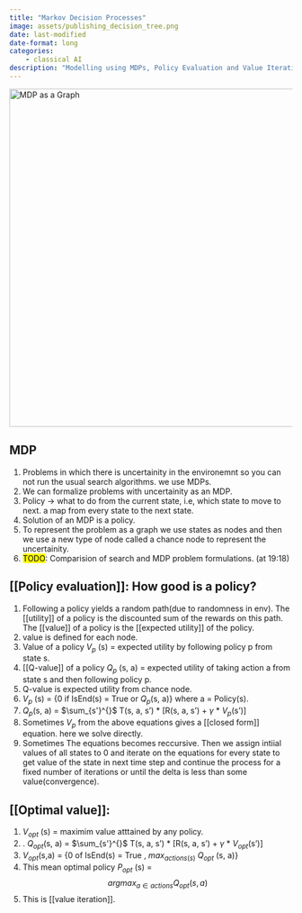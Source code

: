 ```yaml
---
title: "Markov Decision Processes"
image: assets/publishing_decision_tree.png
date: last-modified
date-format: long
categories:
    - classical AI
description: "Modelling using MDPs, Policy Evaluation and Value Iteration."
---
```


<img src="assets/publishing_decision_tree.png" alt="MDP as a Graph" width="600"/>

## MDP
1. Problems in which there is uncertainity in the environemnt so you can not run the usual search algorithms. we use MDPs.
2.  We can formalize problems with uncertainity as an MDP.
3. Policy -> what to do from the current state, i.e, which state to move to next. a map from every state to the next state.
4. Solution of an MDP is a policy.
5. To represent the problem as a graph we use states as nodes and then we use a new type of node called a chance node to represent the uncertainity.
6. <mark class="hltr-red">TODO</mark>: Comparision of search and MDP problem formulations. (at 19:18)


## [[Policy evaluation]]: How good is a policy?
1. Following a policy yields a random path(due to randomness in env). The [[utility]] of a policy is the discounted sum of the rewards on this path. The [[value]] of a policy is the [[expected utility]] of the policy. 
2. value is defined for each node.
3. Value of a policy $V_{p}$ (s) =  expected utility by following policy p from state s.
4. [[Q-value]] of a policy $Q_p$ (s, a) = expected utility of taking action a from state s and then following policy p.
5. Q-value is expected utility from chance node.
6. $V_p$ (s) = {0  if IsEnd(s) = True  or $Q_p$(s, a)} where a = Policy(s).
7. $Q_p$(s, a) = $\sum_{s'}^{}$ T(s, a, s') \* \[R(s, a, s') + $\gamma$ \* $V_p$(s')] 
8. Sometimes $V_p$ from the above equations gives a [[closed form]] equation. here we solve directly.
9. Sometimes The equations becomes reccursive. Then we assign intiial values of all states to 0 and iterate on the equations for every state to get value of the state in next time step and continue the process for a fixed number of iterations or until the delta is less than some value(convergence).

## [[Optimal value]]:
1. $V_{opt}$ (s) = maximim value atttained by any policy.
2. . $Q_{opt}$(s, a) = $\sum_{s'}^{}$ T(s, a, s') \* \[R(s, a, s') + $\gamma$ \* $V_{opt}$(s')] 
3. $V_{opt}$(s,a) = {0 of IsEnd(s) = True , $max_{actions(s)}$ $Q_{opt}$ (s, a)}
4. This mean optimal policy $P_{opt}$ (s) = $$argmax_{a \in actions} Q_{opt} (s, a)$$
5. This is [[value iteration]].
